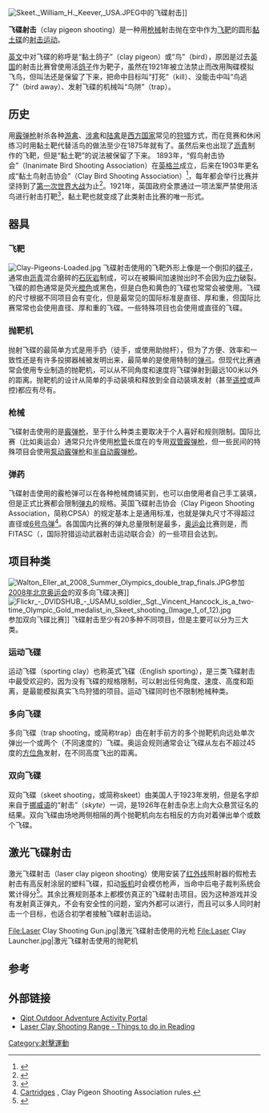 {{Refimprove|time=2020-11-07T17:14:33+00:00}}
[[File:Skeet._William_H._Keever,_USA.JPEG|thumb]]中的飞碟射击]]

'''飞碟射击'''（clay pigeon shooting）是一种用[[枪械|枪械]]射击抛在空中作为[[靶子|飞靶]]的圆形[[黏土|黏土]][[碟|碟]]的[[射击运动|射击运动]]。

[[英文|英文]]中对飞碟的称呼是“黏土鸽子”（clay pigeon）或“鸟”（bird），原因是过去[[英国|英国]]的射击比赛曾使用活[[家鸽|鸽子]]作为靶子，虽然在1921年被立法禁止而改用陶碟模拟飞鸟，但叫法还是保留了下来，把命中目标叫“打死”（kill）、没能击中叫“鸟逃了”（bird away）、发射飞碟的机械叫“鸟阱”（trap）。

== 历史 ==
用[[霰弹枪|霰弹枪]]射杀各种[[游禽|游禽]]、[[涉禽|涉禽]]和[[陆禽|陆禽]]是[[西方国家|西方国家]]常见的[[狩猎|狩猎]]方式，而在竞赛和休闲练习时用黏土靶代替活鸟的做法至少在1875年就有了。虽然后来也出现了[[沥青|沥青]]制作的飞靶，但是“黏土靶”的说法被保留了下来。 1893年，“假鸟射击协会”（Inanimate Bird Shooting Association）在[[英格兰|英格兰]]成立，后来在1903年更名成“黏土鸟射击协会”（Clay Bird Shooting Association）<ref name=":0">{{Cite book|url=https://books.google.com/books?id=qV7zAAAAMAAJ&pg=PA146|title=The Encyclopædia of Sport & Games: Rackets - Zebra|date=1912|language=en}}</ref>，每年都会举行比赛并坚持到了[[第一次世界大战|第一次世界大战]]为止<ref>{{Cite book|last=Lowerson|first=John|url=https://books.google.com/books?id=rUPoAAAAIAAJ&pg=PA40|title=Sport and the English Middle Classes, 1870-1914|date=1993|publisher=Manchester University Press|isbn=978-0-7190-4651-3|language=en}}</ref>。1921年，英国政府全票通过一项法案严禁使用活鸟进行射击打靶<ref>{{Cite book|last=Parliament|first=New Zealand|url=https://books.google.com/books?id=GdgLAQAAIAAJ&pg=PA33|title=Parliamentary Debates|date=1928|publisher=|isbn=|location=|pages=33|language=en}}</ref>，黏土靶也就变成了此类射击比赛的唯一形式。

== 器具 ==
=== 飞靶 ===
[[Image:Clay-Pigeons-Loaded.jpg|thumb]]
飞碟射击使用的飞靶外形上像是一个倒扣的[[碟子|碟子]]，通常由[[沥青|沥青]]混合磨碎的[[石灰岩|石灰岩]]制成，可以在被瞬间加速抛出时不会因为[[应力|应力]]破裂。飞碟的颜色通常是荧光[[橙色|橙色]]或黑色，但是白色和黄色的飞碟也常常会被使用。飞碟的尺寸根据不同项目会有变化，但是最常见的国际标准是{{convert|108|mm}}直径、{{convert|28|-|29|mm}}厚和{{convert|100|g|oz|abbr=on}}重，但国际比赛常常也会使用{{convert|110|mm}}直径、{{convert|25|-|26|mm}}厚和{{convert|105|g}}重的飞碟。一些特殊项目也会使用{{convert|60|mm}}或{{convert|90|mm}}直径的飞碟。

=== 抛靶机 ===
抛射飞碟的最简单方式是用手扔（徒手，或使用助抛杆），但为了方便、效率和一致性还是有许多投掷器械被发明出来，最简单的是使用特制的[[弹弓|弹弓]]。但现代比赛通常会使用专业制造的抛靶机，可以从不同角度和速度将飞碟弹射到最远100米以外的距离。抛靶机的设计从简单的手动装填和释放到全自动装填发射（甚至[[遥控|遥控]]或声控)都应有尽有。

=== 枪械 ===
飞碟射击使用的是[[霰弹枪|霰弹枪]]，至于什么种类主要取决于个人喜好和规则限制。国际比赛（比如奥运会）通常只允许使用[[枪管|枪管]]长度在{{convert|30|-|32|in|mm}}的专用[[双管霰弹枪|双管霰弹枪]]，但一些民间的特殊项目会使用[[泵动霰弹枪|泵动霰弹枪]]和[[半自动霰弹枪|半自动霰弹枪]]。

=== 弹药 ===
飞碟射击使用的霰枪弹可以在各种枪械商铺买到，也可以由使用者自己手工装填，但是正式比赛都会限制[[散彈彈丸|弹丸]]的规格。英国飞碟射击协会（Clay Pigeon Shooting Association，简称CPSA）的规定基本上是通用标准，也就是弹丸尺寸不得超过{{convert|2.6|mm}}直径或[[散彈#鳥彈|6号鸟弹]]<ref name=competitioncartridges>[http://www.cpsa.co.uk/cartridges Cartridges] {{Webarchive|url=https://web.archive.org/web/20090206010448/http://www.cpsa.co.uk/cartridges |date=2009-02-06 }}, Clay Pigeon Shooting Association rules.</ref>。各国国内比赛的弹丸总量限制是最多{{convert|28|g|oz}}，[[奥运会|奥运会]]比赛则是{{convert|24|g|oz}}，而FITASC（{{lang-fr|Fédération Internationale de Tir aux Armes Sportives de Chasse|lk=on}}，国际狩猎运动武器射击运动联合会）的一些项目会达到{{convert|36|g|oz}}。

== 项目种类 ==
[[File:Walton_Eller_at_2008_Summer_Olympics_double_trap_finals.JPG|thumb]]参加[[2008年北京奥运会|2008年北京奥运会]]的双多向飞碟决赛]]
[[File:Flickr_-_DVIDSHUB_-_USAMU_soldier,_Sgt._Vincent_Hancock_is_a_two-time_Olympic_Gold_medalist_in_Skeet_shooting_(Image_1_of_12).jpg|thumb]]参加双向飞碟比赛]]
飞碟射击至少有20多种不同项目，但是主要可以分为三大类。

=== 运动飞碟 ===
运动飞碟（sporting clay）也称英式飞碟（English sporting），是三类飞碟射击中最受欢迎的，因为没有飞碟的规格限制，可以射出任何角度、速度、高度和距离，是最能模拟真实飞鸟狩猎的项目。运动飞碟同时也不限制枪械种类。

=== 多向飞碟 ===
多向飞碟（trap shooting，或简称trap）由在射手前方{{convert|15|m|yd}}的多个抛靶机向远处单次弹出一个或两个（不同速度的）飞碟。奥运会规则通常会让飞碟从左右不超过45度的[[方位角|方位角]]发射，在不同高度飞出{{convert|76|+/-|1|m|yd|abbr=on}}的距离。

=== 双向飞碟 ===
双向飞碟（skeet shooting，或简称skeet）由美国人于1923年发明，但是名字却来自于[[挪威语|挪威语]]的“射击”（''skyte''）一词，是1926年在射击杂志上向大众悬赏征名的结果。双向飞碟由场地两侧相隔{{convert|40|m|yd}}的两个抛靶机向左右相反的方向对着弹出单个或数个飞碟。

== 激光飞碟射击 ==

激光飞碟射击（laser clay pigeon shooting）使用安装了[[红外线|红外线]]照射器的假枪去射击有高反射涂层的塑料飞碟，扣动[[扳机|扳机]]时会模仿枪声，当命中后电子裁判系统会累计得分<ref>{{Cite news|url=http://reload-reading.co.uk/what-is-laser-clay-shooting/|title=What is Laser Clay Shooting? - Things to do in Reading|work=Things to do in Reading|access-date=2018-04-04|language=en-GB}}</ref>。其余比赛规则基本上都模仿真正的飞碟射击项目。因为这种游戏并没有发射真正弹丸，不会有安全性的问题，室内外都可以进行，而且可以多人同时射击一个目标，也适合初学者接触飞碟射击运动。

<gallery class="center" widths="250px" heights="225px">
File:Laser Clay Shooting Gun.jpg|激光飞碟射击使用的光枪
File:Laser Clay Launcher.jpg|激光飞碟射击使用的抛靶机
</gallery>

== 参考 ==
{{reflist}}

==外部链接==
{{Commons category}}
*[http://www.outdoorpursuits.co.uk Qipt Outdoor Adventure Activity Portal]
*[http://www.reload-reading.co.uk Laser Clay Shooting Range - Things to do in Reading]

[[Category:射擊運動|Category:射擊運動]]